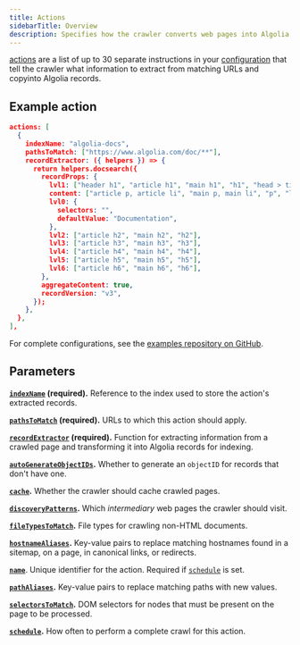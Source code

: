 ```yaml
---
title: Actions
sidebarTitle: Overview
description: Specifies how the crawler converts web pages into Algolia records.
---
```


[actions](/tools/crawler/api/configuration/update-crawler-configuration#body-actions) are a list of up to 30 separate instructions in your [configuration](https://www.algolia.com/doc/tools/crawler/getting-started/crawler-configuration/) that tell the crawler what information to extract from matching URLs and copyinto Algolia records.

## Example action

```json JSON
actions: [
  {
    indexName: "algolia-docs",
    pathsToMatch: ["https://www.algolia.com/doc/**"],
    recordExtractor: ({ helpers }) => {
      return helpers.docsearch({
        recordProps: {
          lvl1: ["header h1", "article h1", "main h1", "h1", "head > title"],
          content: ["article p, article li", "main p, main li", "p", "li"],
          lvl0: {
            selectors: "",
            defaultValue: "Documentation",
          },
          lvl2: ["article h2", "main h2", "h2"],
          lvl3: ["article h3", "main h3", "h3"], 
          lvl4: ["article h4", "main h4", "h4"], 
          lvl5: ["article h5", "main h5", "h5"], 
          lvl6: ["article h6", "main h6", "h6"], 
        },
        aggregateContent: true,
        recordVersion: "v3",
      });
    },
  },
],
```

For complete configurations, see the [examples repository on GitHub](https://github.com/algolia/crawler-configurations-examples).

## Parameters

**[`indexName`](/tools/crawler/api/configuration/update-crawler-configuration#body-actions-index-name) (required).** Reference to the index used to store the action's extracted records.

**[`pathsToMatch`](/tools/crawler/api/configuration/update-crawler-configuration#body-actions-paths-to-match) (required).** URLs to which this action should apply.

**[`recordExtractor`](/tools/crawler/api/configuration/update-crawler-configuration#body-actions-record-extractor) (required).** Function for extracting information from a crawled page and transforming it into Algolia records for indexing.

**[`autoGenerateObjectIDs`](/tools/crawler/api/configuration/update-crawler-configuration#body-actions-auto-generate-object-ids).** Whether to generate an `objectID` for records that don't have one.

**[`cache`](/tools/crawler/api/configuration/update-crawler-configuration#body-actions-cache).** Whether the crawler should cache crawled pages.

**[`discoveryPatterns`](/tools/crawler/api/configuration/update-crawler-configuration#body-actions-discovery-patterns).** Which _intermediary_ web pages the crawler should visit.

**[`fileTypesToMatch`](/tools/crawler/api/configuration/update-crawler-configuration#body-actions-file-types-to-match).** File types for crawling non-HTML documents.

**[`hostnameAliases`](/tools/crawler/api/configuration/update-crawler-configuration#body-actions-hostname-aliases).** Key-value pairs to replace matching hostnames found in a sitemap, on a page, in canonical links, or redirects.

**[`name`](/tools/crawler/api/configuration/update-crawler-configuration#body-actions-name)**. Unique identifier for the action. Required if [`schedule`](#body-schedule) is set.

**[`pathAliases`](/tools/crawler/api/configuration/update-crawler-configuration#body-actions-path-aliases).** Key-value pairs to replace matching paths with new values.

**[`selectorsToMatch`](/tools/crawler/api/configuration/update-crawler-configuration#body-actions-selectors-to-match).** DOM selectors for nodes that must be present on the page to be processed.

**[`schedule`](/tools/crawler/api/configuration/update-crawler-configuration#body-actions-schedule).** How often to perform a complete crawl for this action.
